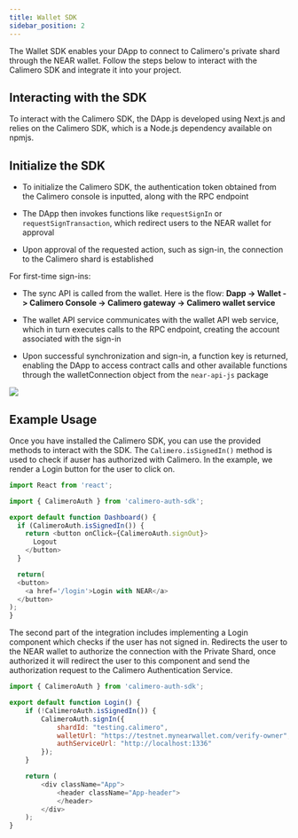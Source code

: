 ```yaml
---
title: Wallet SDK
sidebar_position: 2
---
```


The Wallet SDK enables your DApp to connect to Calimero's private shard through the NEAR wallet. Follow the steps below to interact with the Calimero SDK and integrate it into your project.

## Interacting with the SDK

To interact with the Calimero SDK, the DApp is developed using Next.js and relies on the Calimero SDK, which is a Node.js dependency available on npmjs. 

## Initialize the SDK

- To initialize the Calimero SDK, the authentication token obtained from the Calimero console is inputted, along with the RPC endpoint

- The DApp then invokes functions like `requestSignIn` or `requestSignTransaction`, which redirect users to the NEAR wallet for approval 

- Upon approval of the requested action, such as sign-in, the connection to the Calimero shard is established

For first-time sign-ins:

- The sync API is called from the wallet. Here is the flow: **Dapp -> Wallet -> Calimero Console -> Calimero gateway -> Calimero wallet service**

- The wallet API service communicates with the wallet API web service, which in turn executes calls to the RPC endpoint, creating the account associated with the sign-in

- Upon successful synchronization and sign-in, a function key is returned, enabling the DApp to access contract calls and other available functions through the walletConnection object from the `near-api-js` package


![](../../static/img/sdk.png)

## Example Usage
Once you have installed the Calimero SDK, you can use the provided methods to interact with the SDK. The `Calimero.isSignedIn()` method is used to check if auser has authorized with Calimero. In the example, we render a Login button for the user to click on.

```js
import React from 'react';

import { CalimeroAuth } from 'calimero-auth-sdk';

export default function Dashboard() {
  if (CalimeroAuth.isSignedIn()) {
    return <button onClick={CalimeroAuth.signOut}>
      Logout
    </button>
  }

  return(
  <button>
    <a href='/login'>Login with NEAR</a>
  </button>
);
}
```

The second part of the integration includes implementing a Login component which checks if the user has not signed in. Redirects the user to the NEAR wallet to authorize the connection with the Private Shard, once authorized it will redirect the user to this component and send the authorization request to the Calimero Authentication Service.

```js
import { CalimeroAuth } from 'calimero-auth-sdk';

export default function Login() {
    if (!CalimeroAuth.isSignedIn()) {
        CalimeroAuth.signIn({
            shardId: "testing.calimero",
            walletUrl: "https://testnet.mynearwallet.com/verify-owner",
            authServiceUrl: "http://localhost:1336"
        });
    }

    return (
        <div className="App">
            <header className="App-header">
            </header>
        </div>
    );
}
```

